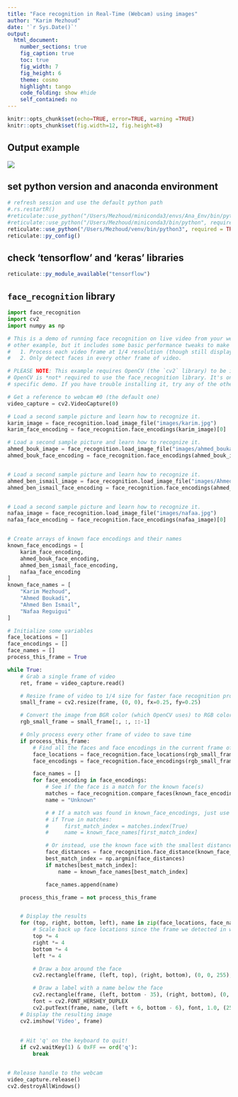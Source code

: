 ```yaml
---
title: "Face recognition in Real-Time (Webcam) using images"
author: "Karim Mezhoud"
date: '`r Sys.Date()`'
output:
  html_document:
    number_sections: true
    fig_caption: true
    toc: true
    fig_width: 7
    fig_height: 6
    theme: cosmo
    highlight: tango
    code_folding: show #hide
    self_contained: no
---
```



```r
knitr::opts_chunk$set(echo=TRUE, error=TRUE, warning =TRUE)
knitr::opts_chunk$set(fig.width=12, fig.height=8) 
```

## Output example

![](known_images.png)

## set python version and anaconda environment
```r
# refresh session and use the default python path
#.rs.restartR()
#reticulate::use_python("/Users/Mezhoud/miniconda3/envs/Ana_Env/bin/python", required = TRUE)
#reticulate::use_python("/Users/Mezhoud/miniconda3/bin/python", required = TRUE)
reticulate::use_python("/Users/Mezhoud/venv/bin/python3", required = TRUE)
reticulate::py_config()
```

## check 'tensorflow' and 'keras' libraries
```r
reticulate::py_module_available("tensorflow")
```


## `face_recognition` library

```python
import face_recognition
import cv2
import numpy as np

# This is a demo of running face recognition on live video from your webcam. It's a little more complicated than the
# other example, but it includes some basic performance tweaks to make things run a lot faster:
#   1. Process each video frame at 1/4 resolution (though still display it at full resolution)
#   2. Only detect faces in every other frame of video.

# PLEASE NOTE: This example requires OpenCV (the `cv2` library) to be installed only to read from your webcam.
# OpenCV is *not* required to use the face_recognition library. It's only required if you want to run this
# specific demo. If you have trouble installing it, try any of the other demos that don't require it instead.

# Get a reference to webcam #0 (the default one)
video_capture = cv2.VideoCapture(0)

# Load a second sample picture and learn how to recognize it.
karim_image = face_recognition.load_image_file("images/karim.jpg")
karim_face_encoding = face_recognition.face_encodings(karim_image)[0]

# Load a second sample picture and learn how to recognize it.
ahmed_bouk_image = face_recognition.load_image_file("images/ahmed_boukadi.jpg")
ahmed_bouk_face_encoding = face_recognition.face_encodings(ahmed_bouk_image)[0]


# Load a second sample picture and learn how to recognize it.
ahmed_ben_ismail_image = face_recognition.load_image_file("images/Ahmed_ben_ismail.jpg")
ahmed_ben_ismail_face_encoding = face_recognition.face_encodings(ahmed_ben_ismail_image)[0]


# Load a second sample picture and learn how to recognize it.
nafaa_image = face_recognition.load_image_file("images/nafaa.jpg")
nafaa_face_encoding = face_recognition.face_encodings(nafaa_image)[0]


# Create arrays of known face encodings and their names
known_face_encodings = [
    karim_face_encoding,
    ahmed_bouk_face_encoding,
    ahmed_ben_ismail_face_encoding,
    nafaa_face_encoding
]
known_face_names = [
    "Karim Mezhoud",
    "Ahmed Boukadi",
    "Ahmed Ben Ismail",
    "Nafaa Reguigui"
]

# Initialize some variables
face_locations = []
face_encodings = []
face_names = []
process_this_frame = True

while True:
    # Grab a single frame of video
    ret, frame = video_capture.read()

    # Resize frame of video to 1/4 size for faster face recognition processing
    small_frame = cv2.resize(frame, (0, 0), fx=0.25, fy=0.25)

    # Convert the image from BGR color (which OpenCV uses) to RGB color (which face_recognition uses)
    rgb_small_frame = small_frame[:, :, ::-1]

    # Only process every other frame of video to save time
    if process_this_frame:
        # Find all the faces and face encodings in the current frame of video
        face_locations = face_recognition.face_locations(rgb_small_frame)
        face_encodings = face_recognition.face_encodings(rgb_small_frame, face_locations)

        face_names = []
        for face_encoding in face_encodings:
            # See if the face is a match for the known face(s)
            matches = face_recognition.compare_faces(known_face_encodings, face_encoding)
            name = "Unknown"

            # # If a match was found in known_face_encodings, just use the first one.
            # if True in matches:
            #     first_match_index = matches.index(True)
            #     name = known_face_names[first_match_index]

            # Or instead, use the known face with the smallest distance to the new face
            face_distances = face_recognition.face_distance(known_face_encodings, face_encoding)
            best_match_index = np.argmin(face_distances)
            if matches[best_match_index]:
                name = known_face_names[best_match_index]

            face_names.append(name)

    process_this_frame = not process_this_frame


    # Display the results
    for (top, right, bottom, left), name in zip(face_locations, face_names):
        # Scale back up face locations since the frame we detected in was scaled to 1/4 size
        top *= 4
        right *= 4
        bottom *= 4
        left *= 4

        # Draw a box around the face
        cv2.rectangle(frame, (left, top), (right, bottom), (0, 0, 255), 2)

        # Draw a label with a name below the face
        cv2.rectangle(frame, (left, bottom - 35), (right, bottom), (0, 0, 255), cv2.FILLED)
        font = cv2.FONT_HERSHEY_DUPLEX
        cv2.putText(frame, name, (left + 6, bottom - 6), font, 1.0, (255, 255, 255), 1)
    # Display the resulting image
    cv2.imshow('Video', frame)
    
    
    # Hit 'q' on the keyboard to quit!
    if cv2.waitKey(1) & 0xFF == ord('q'):
        break


# Release handle to the webcam
video_capture.release()
cv2.destroyAllWindows()

```

